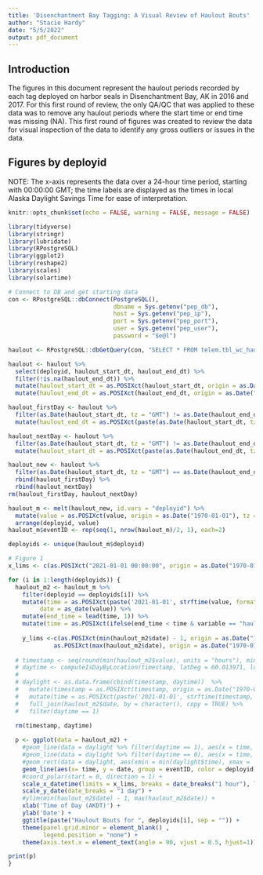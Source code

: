 ```yaml
---
title: 'Disenchantment Bay Tagging: A Visual Review of Haulout Bouts'
author: "Stacie Hardy"
date: "5/5/2022"
output: pdf_document
---
```


## Introduction
The figures in this document represent the haulout periods recorded by each tag deployed on harbor seals in Disenchantment Bay, AK in 2016 and 2017. For this first round of review, the only QA/QC that was applied to these data was to remove any haulout periods where the start time or end time was missing (NA). This first round of figures was created to review the data for visual inspection of the data to identify any gross outliers or issues in the data. 

## Figures by deployid
NOTE: The x-axis represents the data over a 24-hour time period, starting with 00:00:00 GMT; the time labels are displayed as the times in local Alaska Daylight Savings Time for ease of interpretation.

```r
knitr::opts_chunk$set(echo = FALSE, warning = FALSE, message = FALSE)

library(tidyverse)
library(stringr)
library(lubridate)
library(RPostgreSQL)
library(ggplot2)
library(reshape2)
library(scales)
library(solartime)

# Connect to DB and get starting data
con <- RPostgreSQL::dbConnect(PostgreSQL(), 
                              dbname = Sys.getenv("pep_db"), 
                              host = Sys.getenv("pep_ip"), 
                              port = Sys.getenv("pep_port"),
                              user = Sys.getenv("pep_user"), 
                              password = "$e@l")

haulout <- RPostgreSQL::dbGetQuery(con, "SELECT * FROM telem.tbl_wc_haulout WHERE deployid LIKE \'PV2016%\' OR deployid LIKE \'PV2017%\'") 

haulout <- haulout %>%
  select(deployid, haulout_start_dt, haulout_end_dt) %>%
  filter(!is.na(haulout_end_dt)) %>%
  mutate(haulout_start_dt = as.POSIXct(haulout_start_dt, origin = as.Date("1970-01-01"), tz = "GMT")) %>%
  mutate(haulout_end_dt = as.POSIXct(haulout_end_dt, origin = as.Date("1970-01-01"), tz = "GMT"))

haulout_firstDay <- haulout %>%
  filter(as.Date(haulout_start_dt, tz = "GMT") != as.Date(haulout_end_dt, tz = "GMT")) %>%
  mutate(haulout_end_dt = as.POSIXct(paste(as.Date(haulout_start_dt, tz = "GMT"), "23:59:59", sep = " "), origin = as.Date("1970-01-01"), tz = "GMT"))

haulout_nextDay <- haulout %>%
  filter(as.Date(haulout_start_dt, tz = "GMT") != as.Date(haulout_end_dt, tz = "GMT")) %>%
  mutate(haulout_start_dt = as.POSIXct(paste(as.Date(haulout_end_dt, tz = "GMT"), "00:00:00", sep = " "), origin = as.Date("1970-01-01"), tz = "GMT"))

haulout_new <- haulout %>%
  filter(as.Date(haulout_start_dt, tz = "GMT") == as.Date(haulout_end_dt, tz = "GMT")) %>%
  rbind(haulout_firstDay) %>%
  rbind(haulout_nextDay)
rm(haulout_firstDay, haulout_nextDay)

haulout_m <- melt(haulout_new, id.vars = "deployid") %>%
  mutate(value = as.POSIXct(value, origin = as.Date("1970-01-01"), tz = "GMT")) %>%
  arrange(deployid, value) 
haulout_m$eventID <- rep(seq(1, nrow(haulout_m)/2, 1), each=2)

deployids <- unique(haulout_m$deployid)
```

```r
# Figure 1
x_lims <- c(as.POSIXct("2021-01-01 00:00:00", origin = as.Date("1970-01-01"), tz = "GMT"), as.POSIXct("2021-01-02 00:00:00", origin = as.Date("1970-01-01"), tz = "GMT"))

for (i in 1:length(deployids)) {
  haulout_m2 <- haulout_m %>%
    filter(deployid == deployids[i]) %>%
    mutate(time = as.POSIXct(paste('2021-01-01', strftime(value, format = "%H:%M:%S")), tz = "GMT"),
         date = as_date(value)) %>%
    mutate(end_time = lead(time, 1)) %>%
    mutate(time = as.POSIXct(ifelse(end_time < time & variable == "haulout_start_dt", time - 3600 * 24, time), origin = as.Date("1970-01-01"), tz = "GMT"))
  
    y_lims <-c(as.POSIXct(min(haulout_m2$date) - 1, origin = as.Date("1970-01-01"), tz = "GMT"), 
             as.POSIXct(max(haulout_m2$date), origin = as.Date("1970-01-01"), tz = "GMT"))
  
  # timestamp <- seq(round(min(haulout_m2$value), units = "hours"), min(haulout_m2$value) + 3600 * 24, by = "60 min")
  # daytime <- computeIsDayByLocation(timestamp, latDeg = 60.013971, longDeg =  -139.540203, timeZone = 0)
  # 
  # daylight <- as.data.frame(cbind(timestamp, daytime))  %>%
  #   mutate(timestamp = as.POSIXct(timestamp, origin = as.Date("1970-01-01"), tz = "GMT")) %>%
  #   mutate(time = as.POSIXct(paste('2021-01-01', strftime(timestamp, format = "%H:%M:%S")), tz = "GMT")) %>%
  #   full_join(haulout_m2$date, by = character(), copy = TRUE) %>%
  #   filter(daytime == 1)

  rm(timestamp, daytime)
  
  p <- ggplot(data = haulout_m2) +
    #geom_line(data = daylight %>% filter(daytime == 1), aes(x = time, y = y), color = "yellow", size = 10, alpha = 0.5) +
    #geom_line(data = daylight %>% filter(daytime == 0), aes(x = time, y = y), color = "darkblue", size = 10, alpha = 0.5) +
    #geom_rect(data = daylight, aes(xmin = min(daylight$time), xmax =  max(daylight$time), ymin = min(daylight$y)), ymax = max(daylight$y)) +
    geom_line(aes(x= time, y = date, group = eventID, color = deployid), size = 1.5) +
    #coord_polar(start = 0, direction = 1) +
    scale_x_datetime(limits = x_lims, breaks = date_breaks("1 hour"), labels = date_format("%H:%M", tz = "America/Anchorage")) + 
    scale_y_date(date_breaks = "1 day") +
    #ylim(min(haulout_m2$date) - 1, max(haulout_m2$date)) +
    xlab('Time of Day (AKDT)') +
    ylab('Date') +
    ggtitle(paste("Haulout Bouts for ", deployids[i], sep = "")) +
    theme(panel.grid.minor = element_blank() ,
          legend.position = "none") +
    theme(axis.text.x = element_text(angle = 90, vjust = 0.5, hjust=1))

print(p)  
}

```